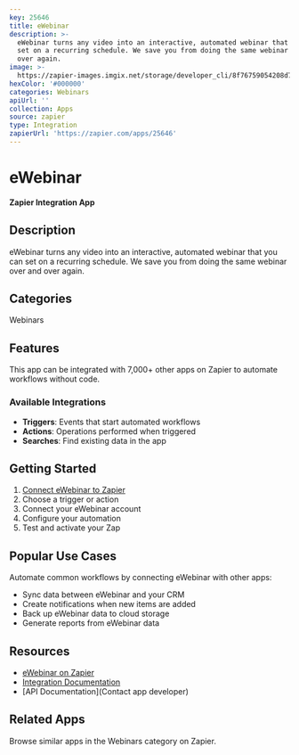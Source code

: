 ```yaml
---
key: 25646
title: eWebinar
description: >-
  eWebinar turns any video into an interactive, automated webinar that you can
  set on a recurring schedule. We save you from doing the same webinar over and
  over again.
image: >-
  https://zapier-images.imgix.net/storage/developer_cli/8f76759054208d7820d6d117e1237bef_2.png?auto=format%2Ccompress&ixlib=python-3.0.0&q=50
hexColor: '#000000'
categories: Webinars
apiUrl: ''
collection: Apps
source: zapier
type: Integration
zapierUrl: 'https://zapier.com/apps/25646'
---
```

# eWebinar

**Zapier Integration App**

## Description

eWebinar turns any video into an interactive, automated webinar that you can set on a recurring schedule. We save you from doing the same webinar over and over again.

## Categories

Webinars

## Features

This app can be integrated with 7,000+ other apps on Zapier to automate workflows without code.

### Available Integrations

- **Triggers**: Events that start automated workflows
- **Actions**: Operations performed when triggered
- **Searches**: Find existing data in the app

## Getting Started

1. [Connect eWebinar to Zapier](https://zapier.com/apps/25646)
2. Choose a trigger or action
3. Connect your eWebinar account
4. Configure your automation
5. Test and activate your Zap

## Popular Use Cases

Automate common workflows by connecting eWebinar with other apps:

- Sync data between eWebinar and your CRM
- Create notifications when new items are added
- Back up eWebinar data to cloud storage
- Generate reports from eWebinar data

## Resources

- [eWebinar on Zapier](https://zapier.com/apps/25646)
- [Integration Documentation](https://zapier.com/apps/25646/integrations)
- [API Documentation](Contact app developer)

## Related Apps

Browse similar apps in the Webinars category on Zapier.
